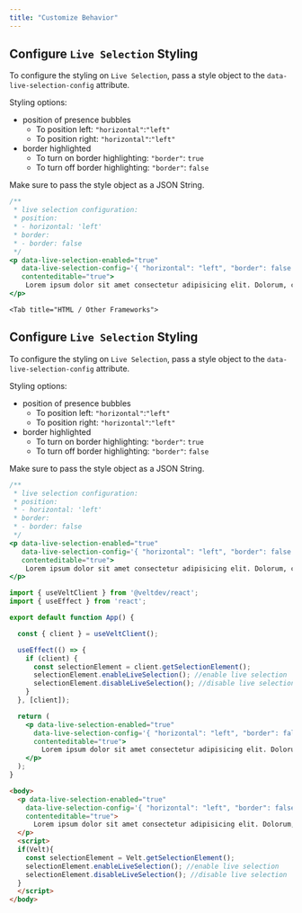 ```yaml
---
title: "Customize Behavior"
---
```



<Tabs>
  <Tab title="React / Next.js">

## Configure `Live Selection` Styling

To configure the styling on `Live Selection`, pass a style object to the `data-live-selection-config` attribute.

Styling options:
- position of presence bubbles 
  - To position left: `"horizontal"`:`"left" `
  - To position right: `"horizontal"`:`"left" `
- border highlighted
  - To turn on border highlighting: `"border"`: `true`
  - To turn off border highlighting: `"border"`: `false`

<Warning>
Make sure to pass the style object as a JSON String.
</Warning>

```jsx
/**
 * live selection configuration:
 * position:
 * - horizontal: 'left'
 * border:
 * - border: false
 */
<p data-live-selection-enabled="true" 
   data-live-selection-config='{ "horizontal": "left", "border": false }' 
   contenteditable="true">
    Lorem ipsum dolor sit amet consectetur adipisicing elit. Dolorum, consequatur.
</p>
```


 

  </Tab>

    <Tab title="HTML / Other Frameworks">


## Configure `Live Selection` Styling

To configure the styling on `Live Selection`, pass a style object to the `data-live-selection-config` attribute.

Styling options:
- position of presence bubbles 
  - To position left: `"horizontal"`:`"left" `
  - To position right: `"horizontal"`:`"left" `
- border highlighted
  - To turn on border highlighting: `"border"`: `true`
  - To turn off border highlighting: `"border"`: `false`

<Warning>
Make sure to pass the style object as a JSON String.
</Warning>

```jsx
/**
 * live selection configuration:
 * position:
 * - horizontal: 'left'
 * border:
 * - border: false
 */
<p data-live-selection-enabled="true" 
   data-live-selection-config='{ "horizontal": "left", "border": false }' 
   contenteditable="true">
    Lorem ipsum dolor sit amet consectetur adipisicing elit. Dolorum, consequatur.
</p>
```






  </Tab>
</Tabs>

<RequestExample>

```jsx React / Next.js
import { useVeltClient } from '@veltdev/react';
import { useEffect } from 'react';

export default function App() {

  const { client } = useVeltClient();

  useEffect(() => {
    if (client) {
      const selectionElement = client.getSelectionElement();
      selectionElement.enableLiveSelection(); //enable live selection
      selectionElement.disableLiveSelection(); //disable live selection
    }
  }, [client]);

  return (
    <p data-live-selection-enabled="true" 
      data-live-selection-config='{ "horizontal": "left", "border": false }' 
      contenteditable="true">
        Lorem ipsum dolor sit amet consectetur adipisicing elit. Dolorum, consequatur.
    </p>
  );
}
```


```html HTML
<body>
  <p data-live-selection-enabled="true" 
    data-live-selection-config='{ "horizontal": "left", "border": false }' 
    contenteditable="true">
      Lorem ipsum dolor sit amet consectetur adipisicing elit. Dolorum, consequatur.
  </p>
  <script>
  if(Velt){
    const selectionElement = Velt.getSelectionElement();
    selectionElement.enableLiveSelection(); //enable live selection
    selectionElement.disableLiveSelection(); //disable live selection
  }
  </script>
</body>
```

</RequestExample>
